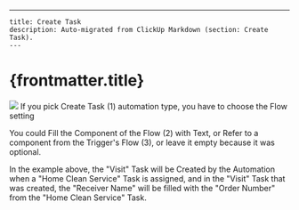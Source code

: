 ---
    title: Create Task
    description: Auto-migrated from ClickUp Markdown (section: Create Task).
    ---

# {frontmatter.title}

![](https://t3837933.p.clickup-attachments.com/t3837933/f873f9c0-f8a3-4783-8a5f-a763964c8d2e/4.png)
If you pick Create Task (1) automation type, you have to choose the Flow setting

You could Fill the Component of the Flow (2) with Text, or Refer to a component from the Trigger's Flow (3), or leave it empty because it was optional.

In the example above, the "Visit" Task will be Created by the Automation when a "Home Clean Service" Task is assigned, and in the "Visit" Task that was created, the "Receiver Name" will be filled with the "Order Number" from the "Home Clean Service" Task.
